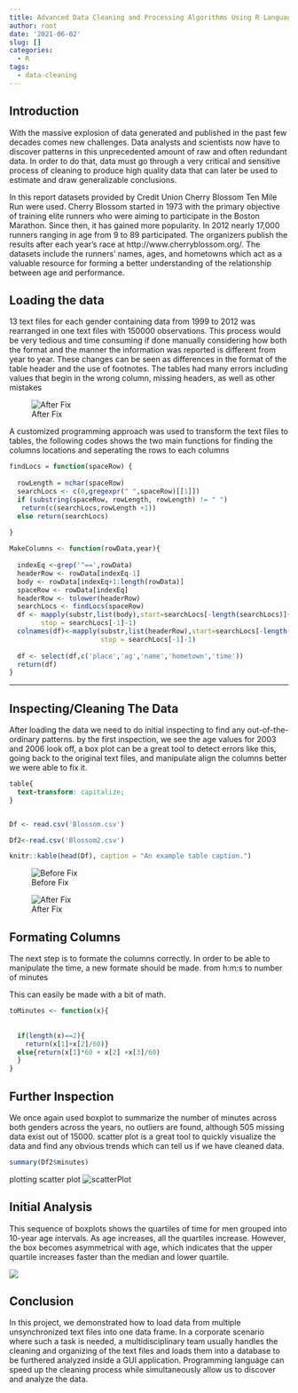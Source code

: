 ```yaml
---
title: Advanced Data Cleaning and Processing Algorithms Using R Language
author: root
date: '2021-06-02'
slug: []
categories:
  - R
tags:
  - data-cleaning
---
```




## Introduction
With the massive explosion of data generated and published in the past few decades comes new challenges. Data analysts and scientists now have to discover patterns in this unprecedented amount of raw and often redundant data. In order to do that, data must go through a very critical and sensitive process of cleaning to produce high quality data that can later be used to estimate and draw generalizable conclusions. 

In this report datasets provided by Credit Union Cherry Blossom Ten Mile Run were used. Cherry Blossom started in 1973 with the primary objective of  training elite runners who were aiming to participate in the Boston Marathon. Since then, it has gained more popularity. In 2012 nearly 17,000 runners ranging in age from 9 to 89 participated. The organizers publish the results after each year’s race at http://www.cherryblossom.org/. The datasets include the runners' names, ages, and hometowns which act as a valuable resource for forming a better understanding of the relationship between age and performance. 






## Loading the data

13 text files for each gender containing data from 1999 to 2012 was rearranged in one text files with 150000 observations. This process would be very tedious and time consuming if done manually considering how both the format and the manner the information was reported is different from year to year. These changes can be seen as differences in the format of the table header and the use of footnotes. The tables had many errors including values that begin in the wrong column, missing headers, as well as other mistakes



![After Fix](fitfig1.png)




A customized programming approach was used to transform the text files to tables, the following codes shows the two main functions for finding the columns locations and seperating the rows to each columns

```r


findLocs = function(spaceRow) {
  
  rowLength = nchar(spaceRow)
  searchLocs <- c(0,gregexpr(" ",spaceRow)[[1]])
  if (substring(spaceRow, rowLength, rowLength) != " ")
   return(c(searchLocs,rowLength +1))
  else return(searchLocs)
    
}
```

```r

MakeColumns <- function(rowData,year){
  
  indexEq <-grep('^==',rowData)
  headerRow <- rowData[indexEq-1]
  body <- rowData[indexEq+1:length(rowData)]
  spaceRow <- rowData[indexEq]
  headerRow <- tolower(headerRow)
  searchLocs <- findLocs(spaceRow)
  df <- mapply(substr,list(body),start=searchLocs[-length(searchLocs)]+1,
        stop = searchLocs[-1]-1)
  colnames(df)<-mapply(substr,list(headerRow),start=searchLocs[-length(searchLocs)]+1,
                       stop = searchLocs[-1]-1)
  
  df <- select(df,c('place','ag','name','hometown','time'))
  return(df)
}

```

---

## Inspecting/Cleaning The Data
After loading the data we need to do initial inspecting to find any out-of-the-ordinary patterns. by the first inspection, we see the age values for 2003 and 2006 look off, a box plot can be a great tool to detect errors like this, going back to the original text files, and manipulate align the columns better we were able to fix it.



```css
table{
  text-transform: capitalize;
}



```

  
  
  

```r
Df <- read.csv('Blossom.csv')

Df2<-read.csv('Blossom2.csv')

knitr::kable(head(Df), caption = "An example table caption.")
```


![Before Fix](fig-before-fix.png)

![After Fix](fig-afterfix.png)

## Formating Columns

The next step is to formate the columns correctly. In order to be able to manipulate the time, a new formate should be made. from h:m:s to number of minutes

This can easily be made with a bit of math.

```r
toMinutes <- function(x){
  
  
  if(length(x)==2){
    return(x[1]+x[2]/60)}
  else{return(x[1]*60 + x[2] +x[3]/60)
  }
}
```




## Further Inspection

We once again used boxplot to summarize the number of minutes across both genders across the years, no outliers are found, although 505 missing data exist out of 15000. scatter plot is a great tool to quickly visualize the data and find any obvious trends which can tell us if we have cleaned data.


```r


summary(Df2$minutes)
```


plotting scatter plot
![scatterPlot](agevsRunTime.png)





## Initial Analysis 

This sequence of boxplots shows the quartiles of time for men grouped into 10-year age intervals. As age
increases, all the quartiles increase. However, the box becomes asymmetrical with age, which
indicates that the upper quartile increases faster than the median and lower quartile.





![](womenVsMen.png)





## Conclusion 

In this project, we demonstrated how to load data from multiple unsynchronized text files into one data frame. In a corporate scenario where such a task is needed, a multidisciplinary team usually handles the cleaning and organizing of the text files and loads them into a database to be furthered analyzed inside a GUI application. Programming language can speed up the cleaning process while simultaneously allow us to discover and analyze the data.






